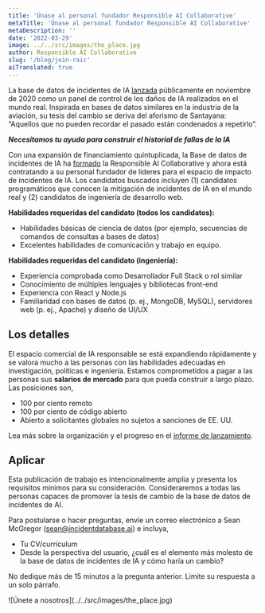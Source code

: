 ```yaml
---
title: 'Únase al personal fundador Responsible AI Collaborative'
metaTitle: 'Únase al personal fundador Responsible AI Collaborative'
metaDescription: ''
date: '2022-03-29'
image: ../../src/images/the_place.jpg
author: Responsible AI Collaborative
slug: '/blog/join-raic'
aiTranslated: true
---
```


La base de datos de incidentes de IA [lanzada](https://partnershiponai.org/aiincidentdatabase/) públicamente en noviembre de 2020 como un panel de control de los daños de IA realizados en el mundo real. Inspirada en bases de datos similares en la industria de la aviación, su tesis del cambio se deriva del aforismo de Santayana: “Aquellos que no pueden recordar el pasado están condenados a repetirlo”.

**_Necesitamos tu ayuda para construir el historial de fallas de la IA_**

Con una expansión de financiamiento quintuplicada, la Base de datos de incidentes de IA ha [formado](https://docsend.com/view/47z2whznatd39vf9) la Responsible AI Collaborative y ahora está contratando a su personal fundador de líderes para el espacio de impacto de incidentes de IA. Los candidatos buscados incluyen (1) candidatos programáticos que conocen la mitigación de incidentes de IA en el mundo real y (2) candidatos de ingeniería de desarrollo web.

**Habilidades requeridas del candidato (todos los candidatos):**

* Habilidades básicas de ciencia de datos (por ejemplo, secuencias de comandos de consultas a bases de datos)
* Excelentes habilidades de comunicación y trabajo en equipo.

**Habilidades requeridas del candidato (ingeniería):**

* Experiencia comprobada como Desarrollador Full Stack o rol similar
* Conocimiento de múltiples lenguajes y bibliotecas front-end
* Experiencia con React y Node.js
* Familiaridad con bases de datos (p. ej., MongoDB, MySQL), servidores web (p. ej., Apache) y diseño de UI/UX

## Los detalles

El espacio comercial de IA responsable se está expandiendo rápidamente y se valora mucho a las personas con las habilidades adecuadas en investigación, políticas e ingeniería. Estamos comprometidos a pagar a las personas sus **salarios de mercado** para que pueda construir a largo plazo. Las posiciones son,

* 100 por ciento remoto
* 100 por ciento de código abierto
* Abierto a solicitantes globales no sujetos a sanciones de EE. UU.

Lea más sobre la organización y el progreso en el [informe de lanzamiento](https://docsend.com/view/47z2whznatd39vf9).

## Aplicar

Esta publicación de trabajo es intencionalmente amplia y presenta los requisitos mínimos para su consideración. Consideraremos a todas las personas capaces de promover la tesis de cambio de la base de datos de incidentes de AI.

Para postularse o hacer preguntas, envíe un correo electrónico a Sean McGregor (sean@incidentdatabase.ai) e incluya,

* Tu CV/currículum
* Desde la perspectiva del usuario, ¿cuál es el elemento más molesto de la base de datos de incidentes de IA y cómo haría un cambio?

No dedique más de 15 minutos a la pregunta anterior. Limite su respuesta a un solo párrafo.

<div>![Únete a nosotros](../../src/images/the_place.jpg)</div>